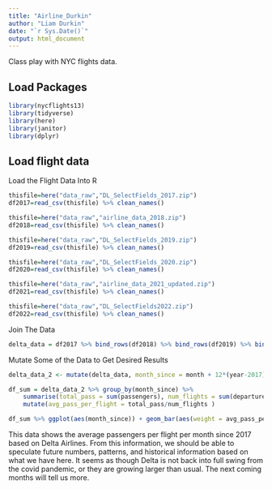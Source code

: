 ```yaml
---
title: "Airline_Durkin"
author: "Liam Durkin"
date: "`r Sys.Date()`"
output: html_document
---
```


Class play with NYC flights data.

## Load Packages

```r
library(nycflights13)
library(tidyverse)
library(here)
library(janitor)
library(dplyr)
```

## Load flight data
Load the Flight Data Into R
```r
thisfile=here("data_raw","DL_SelectFields_2017.zip")
df2017=read_csv(thisfile) %>% clean_names()

thisfile=here("data_raw","airline_data_2018.zip")
df2018=read_csv(thisfile) %>% clean_names()

thisfile=here("data_raw","DL_SelectFields_2019.zip")
df2019=read_csv(thisfile) %>% clean_names()

thisfile=here("data_raw","DL_SelectFields_2020.zip")
df2020=read_csv(thisfile) %>% clean_names()

thisfile=here("data_raw","airline_data_2021_updated.zip")
df2021=read_csv(thisfile) %>% clean_names()

thisfile=here("data_raw","DL_SelectFields2022.zip")
df2022=read_csv(thisfile) %>% clean_names()


```

Join The Data
```r
delta_data = df2017 %>% bind_rows(df2018) %>% bind_rows(df2019) %>% bind_rows(df2020) %>% bind_rows(df2021) %>% bind_rows(df2022)

```


Mutate Some of the Data to Get Desired Results
```r

delta_data_2 <- mutate(delta_data, month_since = month + 12*(year-2017)) %>% filter(airline_id == "19790")

df_sum = delta_data_2 %>% group_by(month_since) %>% 
    summarise(total_pass = sum(passengers), num_flights = sum(departures_performed)) %>% 
    mutate(avg_pass_per_flight = total_pass/num_flights )


```


```r
df_sum %>% ggplot(aes(month_since)) + geom_bar(aes(weight = avg_pass_per_flight)) + ggtitle("Delta Airlines Average Passengers Per Flight By Month Since 2017")

```
This data shows the average passengers per flight per month since 2017 based on Delta Airlines.  From this information, we should be able to speculate future numbers, patterns, and historical information based on what we have here.  It seems as though Delta is not back into full swing from the covid pandemic, or they are growing larger than usual.  The next coming months will tell us more.








